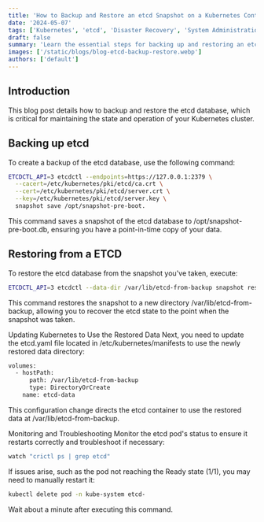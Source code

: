 ```yaml
---
title: 'How to Backup and Restore an etcd Snapshot on a Kubernetes Control Plane Node'
date: '2024-05-07'
tags: ['Kubernetes', 'etcd', 'Disaster Recovery', 'System Administration']
draft: false
summary: 'Learn the essential steps for backing up and restoring an etcd snapshot to ensure the resilience and integrity of your Kubernetes cluster.'
images: ['/static/blogs/blog-etcd-backup-restore.webp']
authors: ['default']
---
```


## Introduction

This blog post details how to backup and restore the etcd database, which is critical for maintaining the state and operation of your Kubernetes cluster.

## Backing up etcd

To create a backup of the etcd database, use the following command:

```bash
ETCDCTL_API=3 etcdctl --endpoints=https://127.0.0.1:2379 \
  --cacert=/etc/kubernetes/pki/etcd/ca.crt \
  --cert=/etc/kubernetes/pki/etcd/server.crt \
  --key=/etc/kubernetes/pki/etcd/server.key \
  snapshot save /opt/snapshot-pre-boot.
```

This command saves a snapshot of the etcd database to /opt/snapshot-pre-boot.db, ensuring you have a point-in-time copy of your data.

## Restoring from a ETCD

To restore the etcd database from the snapshot you've taken, execute:

```bash
ETCDCTL_API=3 etcdctl --data-dir /var/lib/etcd-from-backup snapshot restore /opt/snapshot-pre-boot.db
```

This command restores the snapshot to a new directory /var/lib/etcd-from-backup, allowing you to recover the etcd state to the point when the snapshot was taken.

Updating Kubernetes to Use the Restored Data
Next, you need to update the etcd.yaml file located in /etc/kubernetes/manifests to use the newly restored data directory:

```bash
volumes:
  - hostPath:
      path: /var/lib/etcd-from-backup
      type: DirectoryOrCreate
    name: etcd-data
```
This configuration change directs the etcd container to use the restored data at /var/lib/etcd-from-backup.

Monitoring and Troubleshooting
Monitor the etcd pod's status to ensure it restarts correctly and troubleshoot if necessary:

```bash
watch "crictl ps | grep etcd"
```

If issues arise, such as the pod not reaching the Ready state (1/1), you may need to manually restart it:

```bash
kubectl delete pod -n kube-system etcd-
```
Wait about a minute after executing this command.